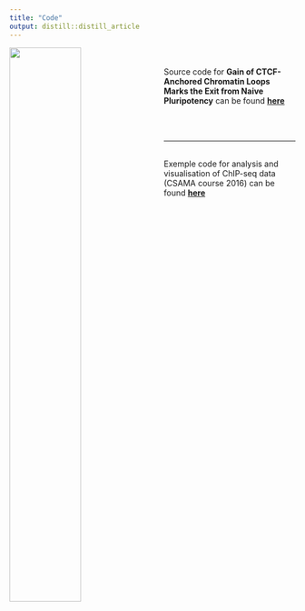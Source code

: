 ```yaml
---
title: "Code"
output: distill::distill_article
---
```


<link rel="stylesheet" href="styles.css" type="text/css">


<div class = "row">

<div class = "col-md-1">


<img src="CS_paper.png" style="width:50%; border:0px solid; margin-right: 20px" align="left">

<div class = "col-md-1">
<br><br> Source code for **Gain of CTCF-Anchored Chromatin Loops Marks the Exit from Naive Pluripotency** can be found [**here**](https://www.huber.embl.de/projects/stemcell3Dloops/)

</div>
</div>

<br/><br/>

___________________________________________
<br/>
Exemple code for analysis and visualisation of ChIP-seq data (CSAMA course 2016) can be found [**here**](https://www.bioconductor.org/help/course-materials/2016/CSAMA/lab-5-chipseq/Epigenetics.html)


